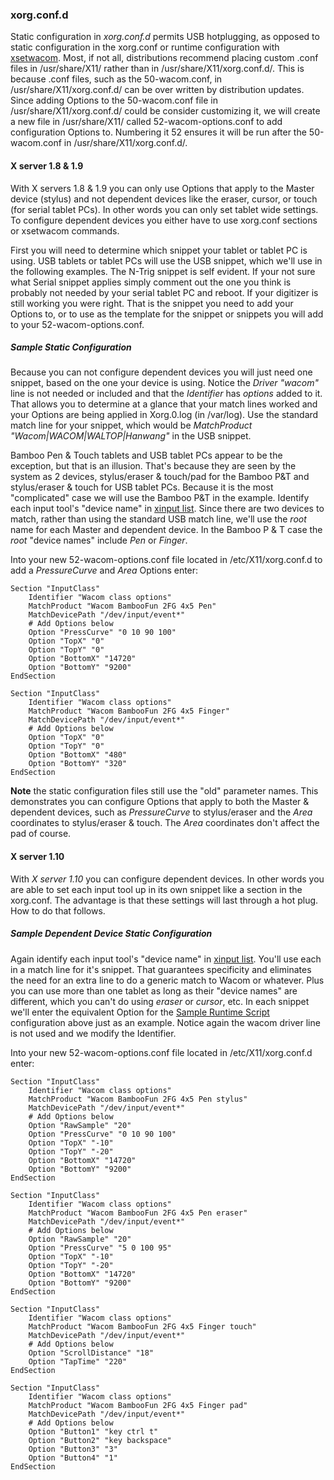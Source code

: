 === xorg.conf.d ===
Static configuration in ''xorg.conf.d'' permits USB hotplugging, as opposed to static configuration in the xorg.conf or runtime configuration with [[xsetwacom]].  Most, if not all, distributions recommend placing custom .conf files in /usr/share/X11/ rather than in /usr/share/X11/xorg.conf.d/.  This is because .conf files, such as the 50-wacom.conf, in /usr/share/X11/xorg.conf.d/ can be over written by distribution updates.  Since adding Options to the 50-wacom.conf file in /usr/share/X11/xorg.conf.d/ could be consider customizing it, we will create a new file in /usr/share/X11/ called 52-wacom-options.conf to add configuration Options to.  Numbering it 52 ensures it will be run after the 50-wacom.conf in /usr/share/X11/xorg.conf.d/.

==== X server 1.8 & 1.9 ====
With X servers 1.8 & 1.9 you can only use Options that apply to the Master device (stylus) and not dependent devices like the eraser, cursor, or touch (for serial tablet PCs).  In other words you can only set tablet wide settings.  To configure dependent devices you either have to use xorg.conf sections or xsetwacom commands.

First you will need to determine which snippet your tablet or tablet PC is using.  USB tablets or tablet PCs will use the USB snippet, which we'll use in the following examples.  The N-Trig snippet is self evident.  If your not sure what Serial snippet applies simply comment out the one you think is probably not needed by your serial tablet PC and reboot.  If your digitizer is still working you were right.  That is the snippet you need to add your Options to, or to use as the template for the snippet or snippets you will add to your 52-wacom-options.conf.

===== Sample Static Configuration =====
Because you can not configure dependent devices you will just need one snippet, based on the one your device is using.  Notice the ''Driver "wacom"'' line is not needed or included and that the ''Identifier'' has ''options'' added to it.  That allows you to determine at a glance that your match lines worked and your Options are being applied in Xorg.0.log (in /var/log).  Use the standard match line for your snippet, which would be ''MatchProduct "Wacom|WACOM|WALTOP|Hanwang"'' in the USB snippet.

Bamboo Pen & Touch tablets and USB tablet PCs appear to be the exception, but that is an illusion.  That's because they are seen by the system as 2 devices, stylus/eraser & touch/pad for the Bamboo P&T and stylus/eraser & touch for USB tablet PCs.  Because it is the most "complicated" case we will use the Bamboo P&T in the example.  Identify each input tool's "device name" in [[xinput|xinput list]].  Since there are two devices to match, rather than using the standard USB match line, we'll use the ''root'' name for each Master and dependent device.  In the Bamboo P & T case the ''root'' "device names" include ''Pen'' or ''Finger''.

Into your new 52-wacom-options.conf file located in /etc/X11/xorg.conf.d to add a ''PressureCurve'' and ''Area'' Options enter:
<pre>
Section "InputClass"
	Identifier "Wacom class options"
	MatchProduct "Wacom BambooFun 2FG 4x5 Pen"
	MatchDevicePath "/dev/input/event*"
	# Add Options below
	Option "PressCurve" "0 10 90 100"
	Option "TopX" "0"
	Option "TopY" "0"
	Option "BottomX" "14720"
	Option "BottomY" "9200"
EndSection

Section "InputClass"
	Identifier "Wacom class options"
	MatchProduct "Wacom BambooFun 2FG 4x5 Finger"
	MatchDevicePath "/dev/input/event*"
	# Add Options below
	Option "TopX" "0"
	Option "TopY" "0"
	Option "BottomX" "480"
	Option "BottomY" "320"
EndSection
</pre>
'''Note''' the static configuration files still use the "old" parameter names.  This demonstrates you can configure Options that apply to both the Master & dependent devices, such as ''PressureCurve'' to stylus/eraser and the ''Area'' coordinates to stylus/eraser & touch.  The ''Area'' coordinates don't affect the pad of course.

==== X server 1.10 ====
With ''X server 1.10'' you can configure dependent devices.  In other words you are able to set each input tool up in its own snippet like a section in the xorg.conf.  The advantage is that these settings will last through a hot plug.  How to do that follows.

===== Sample Dependent Device Static Configuration =====
Again identify each input tool's "device name" in [[xinput|xinput list]].  You'll use each in a match line for it's snippet.  That guarantees specificity and eliminates the need for an extra line to do a generic match to Wacom or whatever.  Plus you can use more than one tablet as long as their "device names" are different, which you can't do using ''eraser'' or ''cursor'', etc.  In each snippet we'll enter the equivalent Option for the [[Sample Runtime Script]] configuration above just as an example.  Notice again the wacom driver line is not used and we modify the Identifier.

Into your new 52-wacom-options.conf file located in /etc/X11/xorg.conf.d enter:
<pre>
Section "InputClass"
	Identifier "Wacom class options"
	MatchProduct "Wacom BambooFun 2FG 4x5 Pen stylus"
	MatchDevicePath "/dev/input/event*"
	# Add Options below
	Option "RawSample" "20"
	Option "PressCurve" "0 10 90 100"
	Option "TopX" "-10"
	Option "TopY" "-20"
	Option "BottomX" "14720"
	Option "BottomY" "9200"
EndSection

Section "InputClass"
	Identifier "Wacom class options"
	MatchProduct "Wacom BambooFun 2FG 4x5 Pen eraser"
	MatchDevicePath "/dev/input/event*"
	# Add Options below
	Option "RawSample" "20"
	Option "PressCurve" "5 0 100 95"
	Option "TopX" "-10"
	Option "TopY" "-20"
	Option "BottomX" "14720"
	Option "BottomY" "9200"
EndSection

Section "InputClass"
	Identifier "Wacom class options"
	MatchProduct "Wacom BambooFun 2FG 4x5 Finger touch"
	MatchDevicePath "/dev/input/event*"
	# Add Options below
	Option "ScrollDistance" "18"
	Option "TapTime" "220"
EndSection

Section "InputClass"
	Identifier "Wacom class options"
	MatchProduct "Wacom BambooFun 2FG 4x5 Finger pad"
	MatchDevicePath "/dev/input/event*"
	# Add Options below
	Option "Button1" "key ctrl t"
	Option "Button2" "key backspace"
	Option "Button3" "3"
	Option "Button4" "1"
EndSection
</pre>